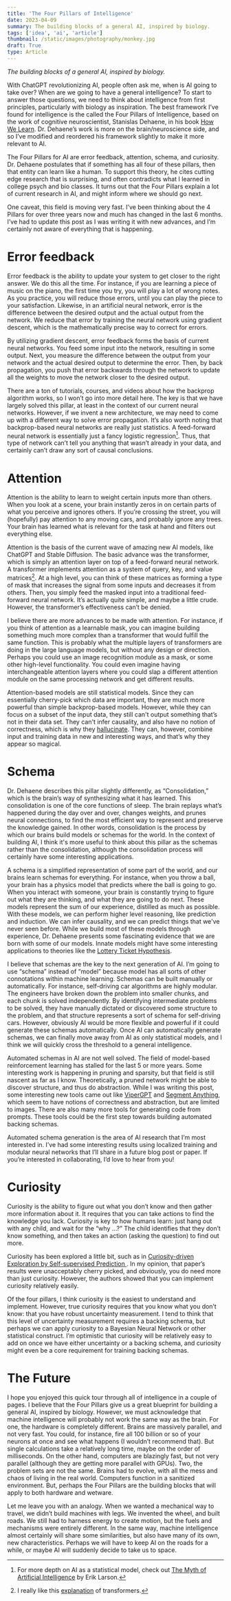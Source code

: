 ```yaml
---
title: 'The Four Pillars of Intelligence'
date: 2023-04-09
summary: The building blocks of a general AI, inspired by biology.
tags: ['idea', 'ai', 'article']
thumbnail: /static/images/photography/monkey.jpg
draft: True
type: Article
---
```


_The building blocks of a general AI, inspired by biology._

With ChatGPT revolutionizing AI, people often ask me, when is AI going to take over? When are we going to have a general intelligence? To start to answer those questions, we need to think about intelligence from first principles, particularly with biology as inspiration. The best framework I’ve found for intelligence is the called the Four Pillars of Intelligence, based on the work of cognitive neuroscientist, Stanislas Dehaene, in his book [How We Learn](https://a.co/d/gtG0N26). Dr. Dehaene’s work is more on the brain/neuroscience side, and so I’ve modified and reordered his framework slightly to make it more relevant to AI.

The Four Pillars for AI are error feedback, attention, schema, and curiosity. Dr. Dehaene postulates that if something has all four of these pillars, then that entity can learn like a human. To support this theory, he cites cutting edge research that is surprising, and often contradicts what I learned in college psych and bio classes. It turns out that the Four Pillars explain a lot of current research in AI, and might inform where we should go next.

One caveat, this field is moving very fast. I’ve been thinking about the 4 Pillars for over three years now and much has changed in the last 6 months. I’ve had to update this post as I was writing it with new advances, and I’m certainly not aware of everything that is happening.

# Error feedback

Error feedback is the ability to update your system to get closer to the right answer. We do this all the time. For instance, if you are learning a piece of music on the piano, the first time you try, you will play a lot of wrong notes. As you practice, you will reduce those errors, until you can play the piece to your satisfaction. Likewise, in an artificial neural network, error is the difference between the desired output and the actual output from the network. We reduce that error by training the neural network using gradient descent, which is the mathematically precise way to correct for errors.

By utilizing gradient descent, error feedback forms the basis of current neural networks. You feed some input into the network, resulting in some output. Next, you measure the difference between the output from your network and the actual desired output to determine the error. Then, by back propagation, you push that error backwards through the network to update all the weights to move the network closer to the desired output.

There are a ton of tutorials, courses, and videos about how the backprop algorithm works, so I won’t go into more detail here. The key is that we have largely solved this pillar, at least in the context of our current neural networks. However, if we invent a new architecture, we may need to come up with a different way to solve error propagation. It’s also worth noting that backprop-based neural networks are really just statistics. A feed-forward neural network is essentially just a fancy logistic regression[^1]. Thus, that type of network can’t tell you anything that wasn’t already in your data, and certainly can’t draw any sort of causal conclusions.

[^1]: For more depth on AI as a statistical model, check out [The Myth of Artificial Intelligence](https://a.co/d/1a38lGG) by Erik Larson.

# Attention

Attention is the ability to learn to weight certain inputs more than others. When you look at a scene, your brain instantly zeros in on certain parts of what you perceive and ignores others. If you’re crossing the street, you will (hopefully) pay attention to any moving cars, and probably ignore any trees. Your brain has learned what is relevant for the task at hand and filters out everything else.

Attention is the basis of the current wave of amazing new AI models, like ChatGPT and Stable Diffusion. The basic advance was the transformer, which is simply an attention layer on top of a feed-forward neural network. A transformer implements attention as a system of query, key, and value matrices[^2]. At a high level, you can think of these matrices as forming a type of mask that increases the signal from some inputs and decreases it from others. Then, you simply feed the masked input into a traditional feed-forward neural network. It’s actually quite simple, and maybe a little crude. However, the transformer’s effectiveness can’t be denied.

I believe there are more advances to be made with attention. For instance, if you think of attention as a learnable mask, you can imagine building something much more complex than a transformer that would fulfill the same function. This is probably what the multiple layers of transformers are doing in the large language models, but without any design or direction. Perhaps you could use an image recognition module as a mask, or some other high-level functionality. You could even imagine having interchangeable attention layers where you could slap a different attention module on the same processing network and get different results.

Attention-based models are still statistical models. Since they can essentially cherry-pick which data are important, they are much more powerful than simple backprop-based models. However, while they can focus on a subset of the input data, they still can't output something that’s not in their data set. They can't infer causality, and also have no notion of correctness, which is why they [hallucinate](<https://en.wikipedia.org/wiki/Hallucination_(artificial_intelligence)>). They can, however, combine input and training data in new and interesting ways, and that’s why they appear so magical.

[^2]: I really like this [explanation](https://jalammar.github.io/illustrated-transformer/) of transformers.

# Schema

Dr. Dehaene describes this pillar slightly differently, as “Consolidation,” which is the brain’s way of synthesizing what it has learned. This consolidation is one of the core functions of sleep. The brain replays what’s happened during the day over and over, changes weights, and prunes neural connections, to find the most efficient way to represent and preserve the knowledge gained. In other words, consolidation is the process by which our brains build models or schemas for the world. In the context of building AI, I think it's more useful to think about this pillar as the schemas rather than the consolidation, although the consolidation process will certainly have some interesting applications.

A schema is a simplified representation of some part of the world, and our brains learn schemas for everything. For instance, when you throw a ball, your brain has a physics model that predicts where the ball is going to go. When you interact with someone, your brain is constantly trying to figure out what they are thinking, and what they are going to do next. These models represent the sum of our experience, distilled as much as possible. With these models, we can perform higher level reasoning, like prediction and induction. We can infer causality, and we can predict things that we've never seen before. While we build most of these models through experience, Dr. Dehaene presents some fascinating evidence that we are born with some of our models. Innate models might have some interesting applications to theories like the [Lottery Ticket Hypothesis](https://arxiv.org/abs/1803.03635).

I believe that schemas are the key to the next generation of AI. I’m going to use “schema” instead of “model” because model has all sorts of other connotations within machine learning. Schemas can be built manually or automatically. For instance, self-driving car algorithms are highly modular. The engineers have broken down the problem into smaller chunks, and each chunk is solved independently. By identifying intermediate problems to be solved, they have manually dictated or discovered some structure to the problem, and that structure represents a sort of schema for self-driving cars. However, obviously AI would be more flexible and powerful if it could generate these schemas automatically. Once AI can automatically generate schemas, we can finally move away from AI as only statistical models, and I think we will quickly cross the threshold to a general intelligence.

Automated schemas in AI are not well solved. The field of model-based reinforcement learning has stalled for the last 5 or more years. Some interesting work is happening in pruning and sparsity, but that field is still nascent as far as I know. Theoretically, a pruned network might be able to discover structure, and thus do abstraction. While I was writing this post, some interesting new tools came out like [ViperGPT](https://github.com/cvlab-columbia/viper) and [Segment Anything](https://segment-anything.com/), which seem to have notions of correctness and abstraction, but are limited to images. There are also many more tools for generating code from prompts. These tools could be the first step towards building automated backing schemas.

Automated schema generation is the area of AI research that I’m most interested in. I’ve had some interesting results using localized training and modular neural networks that I’ll share in a future blog post or paper. If you’re interested in collaborating, I’d love to hear from you!

# Curiosity

Curiosity is the ability to figure out what you don’t know and then gather more information about it. It requires that you can take actions to find the knowledge you lack. Curiosity is key to how humans learn: just hang out with any child, and wait for the “why …?” The child identifies that they don’t know something, and then takes an action (asking the question) to find out more.

Curiosity has been explored a little bit, such as in [Curiosity-driven Exploration by Self-supervised Prediction
](https://arxiv.org/abs/1705.05363). In my opinion, that paper’s results were unacceptably cherry picked, and obviously, you do need more than just curiosity. However, the authors showed that you can implement curiosity relatively easily.

Of the four pillars, I think curiosity is the easiest to understand and implement. However, true curiosity requires that you know what you don’t know: that you have robust uncertainty measurement. I tend to think that this level of uncertainty measurement requires a backing schema, but perhaps we can apply curiosity to a Bayesian Neural Network or other statistical construct. I’m optimistic that curiosity will be relatively easy to add on once we have either uncertainty or a backing schema, and curiosity might even be a core requirement for training backing schemas.

# The Future

I hope you enjoyed this quick tour through all of intelligence in a couple of pages. I believe that the Four Pillars give us a great blueprint for building a general AI, inspired by biology. However, we must acknowledge that machine intelligence will probably not work the same way as the brain. For one, the hardware is completely different. Brains are massively parallel, and not very fast. You could, for instance, fire all 100 billion or so of your neurons at once and see what happens (I wouldn’t recommend that). But single calculations take a relatively long time, maybe on the order of milliseconds. On the other hand, computers are blazingly fast, but not very parallel (although they are getting more parallel with GPUs). Two, the problem sets are not the same. Brains had to evolve, with all the mess and chaos of living in the real world. Computers function in a sanitized environment. But, perhaps the Four Pillars are the building blocks that will apply to both hardware and wetware.

Let me leave you with an analogy. When we wanted a mechanical way to travel, we didn’t build machines with legs. We invented the wheel, and built roads. We still had to harness energy to create motion, but the fuels and mechanisms were entirely different. In the same way, machine intelligence almost certainly will share some similarities, but also have many of its own, new characteristics. Perhaps we will have to keep AI on the roads for a while, or maybe AI will suddenly decide to take us to space.
